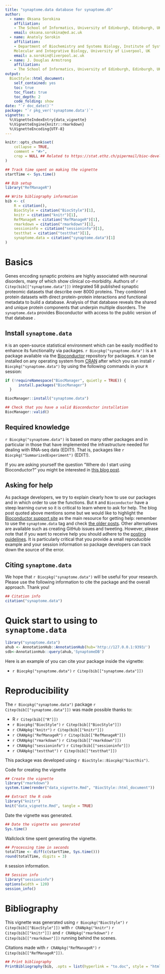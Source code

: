 ```yaml
---
title: "synaptome.data database for synaptome.db"
author: 
  - name: Oksana Sorokina
    affiliation:
    - The School of Informatics, University of Edinburgh, Edinburgh, UK
    email: oksana.sorokina@ed.ac.uk
  - name: Anatoly Sorokin
    affiliation:
    - Department of Biochemistry and Systems Biology, Institute of Systems, \
    Molecular and Integrative Biology, University of Liverpool, UK
    email: a.sorokin@liverpool.ac.uk
  - name: J. Douglas Armstrong
    affiliation:
    - The School of Informatics, University of Edinburgh, Edinburgh, UK
output: 
  BiocStyle::html_document:
    self_contained: yes
    toc: true
    toc_float: true
    toc_depth: 2
    code_folding: show
date: "`r doc_date()`"
package: "`r pkg_ver('synaptome.data')`"
vignette: >
  %\VignetteIndexEntry{data_vignette}
  %\VignetteEngine{knitr::rmarkdown}
  %\VignetteEncoding{UTF-8}  
---
```


```r
knitr::opts_chunk$set(
    collapse = TRUE,
    comment = "#>",
    crop = NULL ## Related to https://stat.ethz.ch/pipermail/bioc-devel/2020-April/016656.html
)
```


```r
## Track time spent on making the vignette
startTime <- Sys.time()

## Bib setup
library("RefManageR")

## Write bibliography information
bib <- c(
    R = citation(),
    BiocStyle = citation("BiocStyle")[1],
    knitr = citation("knitr")[1],
    RefManageR = citation("RefManageR")[1],
    rmarkdown = citation("rmarkdown")[1],
    sessioninfo = citation("sessioninfo")[1],
    testthat = citation("testthat")[1],
    synaptome.data = citation("synaptome.data")[1]
)
```

# Basics

Genes encoding synaptic proteins are highly associated with neuronal disorders, many of which show clinical co-morbidity. Authors of `r Citep(bib[["synaptome.data"]])` integrated 58 published synaptic proteomic datasets that describe over 8000 proteins. They combined protein datasets with direct protein-protein interactions and functional metadata to build a database. Analysis of that database reveals the shared and unique protein components that underpin multiple disorders. The `synaptome.data` provides Bioconductor with access to the public version of that  database .

## Install `synaptome.data`

`R` is an open-source statistical environment which can be easily modified to enhance its functionality via packages. `r Biocpkg("synaptome.data")` is a `R` package available via the [Bioconductor](http://bioconductor.org) repository for packages. `R` can be installed on any operating system from [CRAN](https://cran.r-project.org/) after which you can install `r Biocpkg("synaptome.data")` by using the following commands in your `R` session:

```r
if (!requireNamespace("BiocManager", quietly = TRUE)) {
      install.packages("BiocManager")
  }

BiocManager::install("synaptome.data")

## Check that you have a valid Bioconductor installation
BiocManager::valid()
```

## Required knowledge

`r Biocpkg("synaptome.data")` is based on many other packages and in particular in those that have implemented the infrastructure needed for dealing with RNA-seq data (EDIT!). That is, packages like `r Biocpkg("SummarizedExperiment")` (EDIT!).

If you are asking yourself the question "Where do I start using Bioconductor?" you might be interested in [this blog post](http://lcolladotor.github.io/2014/10/16/startbioc/#.VkOKbq6rRuU).

## Asking for help

As package developers, we try to explain clearly how to use our packages and in which order to use the functions. But `R` and `Bioconductor` have a steep learning curve so it is critical to learn where to ask for help. The blog post quoted above mentions some but we would like to highlight the [Bioconductor support site](https://support.bioconductor.org/) as the main resource for getting help: remember to use the `synaptome.data` tag and check [the older posts](https://support.bioconductor.org/t/synaptome.data/). Other alternatives are available such as creating GitHub issues and tweeting. However, please note that if you want to receive help you should adhere to the [posting guidelines](http://www.bioconductor.org/help/support/posting-guide/). It is particularly critical that you provide a small reproducible example and your session information so package developers can track down the source of the error.

## Citing `synaptome.data`

We hope that `r Biocpkg("synaptome.data")` will be useful for your research. Please use the following information to cite the package and the overall approach. Thank you!

```r
## Citation info
citation("synaptome.data")
```

# Quick start to using to `synaptome.data`

```r
library("synaptome.data")
ahub <- AnnotationHub::AnnotationHub(hub='http://127.0.0.1:9393/')
sdb<-AnnotationHub::query(ahub,'SynaptomeDB')
```

Here is an example of you can cite your package inside the vignette:

* `r Biocpkg("synaptome.data")` `r Citep(bib[["synaptome.data"]])`



# Reproducibility

The `r Biocpkg("synaptome.data")` package `r Citep(bib[["synaptome.data"]])` was made possible thanks to:

* R `r Citep(bib[["R"]])`
* `r Biocpkg("BiocStyle")` `r Citep(bib[["BiocStyle"]])`
* `r CRANpkg("knitr")` `r Citep(bib[["knitr"]])`
* `r CRANpkg("RefManageR")` `r Citep(bib[["RefManageR"]])`
* `r CRANpkg("rmarkdown")` `r Citep(bib[["rmarkdown"]])`
* `r CRANpkg("sessioninfo")` `r Citep(bib[["sessioninfo"]])`
* `r CRANpkg("testthat")` `r Citep(bib[["testthat"]])`

This package was developed using `r BiocStyle::Biocpkg("biocthis")`.


Code for creating the vignette

```r
## Create the vignette
library("rmarkdown")
system.time(render("data_vignette.Rmd", "BiocStyle::html_document"))

## Extract the R code
library("knitr")
knit("data_vignette.Rmd", tangle = TRUE)
```

Date the vignette was generated.

```r
## Date the vignette was generated
Sys.time()
```

Wallclock time spent generating the vignette.

```r
## Processing time in seconds
totalTime <- diff(c(startTime, Sys.time()))
round(totalTime, digits = 3)
```

`R` session information.

```r
## Session info
library("sessioninfo")
options(width = 120)
session_info()
```



# Bibliography

This vignette was generated using `r Biocpkg("BiocStyle")` `r Citep(bib[["BiocStyle"]])`
with `r CRANpkg("knitr")` `r Citep(bib[["knitr"]])` and `r CRANpkg("rmarkdown")` `r Citep(bib[["rmarkdown"]])` running behind the scenes.

Citations made with `r CRANpkg("RefManageR")` `r Citep(bib[["RefManageR"]])`.

```r
## Print bibliography
PrintBibliography(bib, .opts = list(hyperlink = "to.doc", style = "html"))
```
